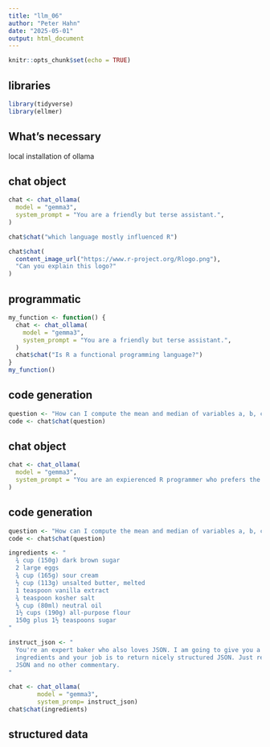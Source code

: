 ```yaml
---
title: "llm_06"
author: "Peter Hahn"
date: "2025-05-01"
output: html_document
---
```


```r
knitr::opts_chunk$set(echo = TRUE)
```

## libraries
```r
library(tidyverse)
library(ellmer)
```

## What's necessary
local installation of ollama

## chat object
```r
chat <- chat_ollama(
  model = "gemma3",
  system_prompt = "You are a friendly but terse assistant.",
)
```

```r
chat$chat("which language mostly influenced R")
```

```r
chat$chat(
  content_image_url("https://www.r-project.org/Rlogo.png"),
  "Can you explain this logo?"
)
```
## programmatic
```r
my_function <- function() {
  chat <- chat_ollama(
    model = "gemma3",
    system_prompt = "You are a friendly but terse assistant.",
  )
  chat$chat("Is R a functional programming language?")
}
my_function()

```

## code generation
```r
question <- "How can I compute the mean and median of variables a, b, c, and so on, all the way up to z, grouped by age and sex."
code <- chat$chat(question)
```

## chat object
```r
chat <- chat_ollama(
  model = "gemma3",
  system_prompt = "You are an expierenced R programmer who prefers the tidyverse friendly",
)
```

## code generation
```r
question <- "How can I compute the mean and median of variables a, b, c, and so on, all the way up to z, grouped by age and sex."
code <- chat$chat(question)
```

```r
ingredients <- "
  ¾ cup (150g) dark brown sugar
  2 large eggs
  ¾ cup (165g) sour cream
  ½ cup (113g) unsalted butter, melted
  1 teaspoon vanilla extract
  ¾ teaspoon kosher salt
  ⅓ cup (80ml) neutral oil
  1½ cups (190g) all-purpose flour
  150g plus 1½ teaspoons sugar
"
```

```r
instruct_json <- "
  You're an expert baker who also loves JSON. I am going to give you a list of
  ingredients and your job is to return nicely structured JSON. Just return the
  JSON and no other commentary.
"

chat <- chat_ollama(
        model = "gemma3",
        system_promp= instruct_json)
chat$chat(ingredients)
```

## structured data

